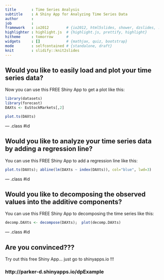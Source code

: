 ```yaml
---
title       : Time Series Analysis
subtitle    : A Shiny App for Analyzing Time Series Data
author      : 
job         : 
framework   : io2012        # {io2012, html5slides, shower, dzslides, ...}
highlighter : highlight.js  # {highlight.js, prettify, highlight}
hitheme     : tomorrow      # 
widgets     : []            # {mathjax, quiz, bootstrap}
mode        : selfcontained # {standalone, draft}
knit        : slidify::knit2slides
---
```


## Would you like to easily load and plot your time series data?

Now you can use this FREE Shiny App to get a plot like this:

```r
library(datasets)
library(forecast)
DAXts <- EuStockMarkets[,2]
```

```r
plot.ts(DAXts)
```

--- .class #id 

## Would you like to analyze your time series data by adding a regression line?

You can use this FREE Shiny App to add a regression line like this:

```r
plot.ts(DAXts); abline(lm(DAXts ~ index(DAXts)), col="blue", lwd=3)
```

--- .class #id 

## Would you like to decomposing the observed values into the additive components?

You can use this FREE Shiny App to decomposing the time series like this:

```r
decomp.DAXts <- decompose(DAXts);  plot(decomp.DAXts)
```

--- .class #id 

## Are you convinced???

Try out this free Shiny App... just go to shinyapps.io !!!


### http://parker-d.shinyapps.io/dpExample



